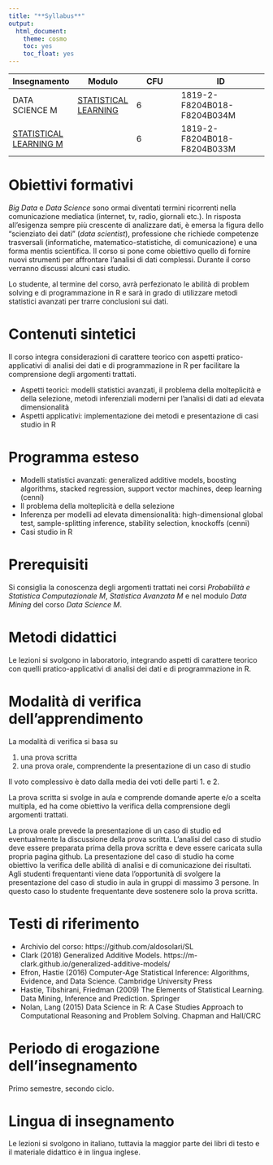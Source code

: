 ```yaml
---
title: "**Syllabus**"
output:
  html_document:
    theme: cosmo
    toc: yes
    toc_float: yes
---
```


| Insegnamento | Modulo | CFU | ID |
|----|--------|--------|--------------|
| DATA SCIENCE M | [STATISTICAL LEARNING](https://aldosolari.github.io/SL/) | 6 | 1819-2-F8204B018-F8204B034M |
| [STATISTICAL LEARNING M](https://aldosolari.github.io/DM/)  | | 6 | 1819-2-F8204B018-F8204B033M |

# **Obiettivi formativi**

*Big Data* e *Data Science* sono ormai diventati termini ricorrenti nella comunicazione mediatica (internet, tv, radio, giornali etc.). In risposta all'esigenza sempre più crescente di analizzare dati, è emersa la figura dello "scienziato dei dati" (*data scientist*),  professione che richiede competenze trasversali (informatiche, matematico-statistiche, di comunicazione) e una forma mentis scientifica. Il corso si pone come obiettivo  quello di fornire nuovi strumenti per affrontare l'analisi di dati complessi. Durante il corso verranno discussi alcuni casi studio.

Lo studente, al termine del corso, avrà perfezionato le abilità di problem solving e di programmazione in R e sarà in grado di utilizzare metodi statistici avanzati per trarre conclusioni sui dati. 

# **Contenuti sintetici**

Il corso integra considerazioni di carattere teorico con aspetti pratico-applicativi di analisi dei dati e di programmazione in R per facilitare la comprensione degli argomenti trattati.

* Aspetti teorici: modelli statistici avanzati, il problema della molteplicità e della selezione, metodi inferenziali moderni per l'analisi di dati ad elevata dimensionalità
* Aspetti applicativi: implementazione dei metodi e presentazione di casi studio in R

# **Programma esteso**

* Modelli statistici avanzati: generalized additive models, boosting algorithms, stacked regression, support vector machines, deep learning (cenni)
* Il problema della molteplicità e della selezione
* Inferenza per modelli ad elevata dimensionalità: high-dimensional global test, sample-splitting inference, stability selection, knockoffs (cenni)
* Casi studio in R

# **Prerequisiti** 

Si consiglia la conoscenza degli argomenti trattati nei corsi *Probabilità e Statistica Computazionale M*, *Statistica Avanzata M* e nel modulo *Data Mining* del corso *Data Science M*.

# **Metodi didattici**

Le lezioni si svolgono in laboratorio, integrando aspetti di carattere teorico con quelli pratico-applicativi di analisi dei dati e di programmazione in R.

# **Modalità di verifica dell'apprendimento**

La modalità di verifica si basa su 

1. una prova scritta
2. una prova orale, comprendente la presentazione di un caso di studio

Il voto complessivo è dato dalla media dei voti delle parti 1. e 2. 

La prova scritta si svolge in aula e comprende domande aperte e/o a scelta multipla, ed ha come obiettivo la verifica della comprensione degli argomenti trattati. 

La prova orale prevede la presentazione di un caso di studio ed eventualmente la discussione della prova scritta. L'analisi del caso di studio deve essere preparata prima della prova scritta e deve essere caricata sulla propria pagina github. La presentazione del caso di studio ha come obiettivo la verifica delle abilità di analisi e di comunicazione dei risultati. Agli studenti frequentanti viene data l'opportunità di svolgere la presentazione del caso di studio in aula in gruppi di massimo 3 persone. In questo caso lo studente frequentante deve sostenere solo la prova scritta. 


# **Testi di riferimento**

* Archivio del corso: https://github.com/aldosolari/SL
* Clark (2018) Generalized Additive Models.  https://m-clark.github.io/generalized-additive-models/
* Efron, Hastie (2016) Computer-Age Statistical Inference: Algorithms, Evidence, and Data Science. Cambridge University Press
* Hastie, Tibshirani, Friedman (2009) The Elements of Statistical Learning. Data Mining, Inference and Prediction. Springer
* Nolan, Lang (2015) Data Science in R: A Case Studies Approach to Computational Reasoning and Problem Solving. Chapman and Hall/CRC

# **Periodo di erogazione dell’insegnamento**

Primo semestre, secondo ciclo.

# **Lingua di insegnamento**

Le lezioni si svolgono in italiano, tuttavia la maggior parte dei libri di testo e il materiale didattico è in lingua inglese.